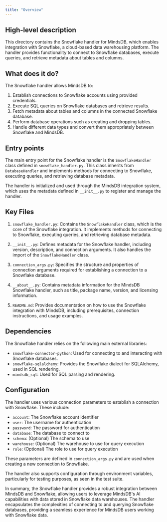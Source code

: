 ```yaml
---
title: "Overview"
---
```


## High-level description
This directory contains the Snowflake handler for MindsDB, which enables integration with Snowflake, a cloud-based data warehousing platform. The handler provides functionality to connect to Snowflake databases, execute queries, and retrieve metadata about tables and columns.

## What does it do?
The Snowflake handler allows MindsDB to:
1. Establish connections to Snowflake accounts using provided credentials.
2. Execute SQL queries on Snowflake databases and retrieve results.
3. Fetch metadata about tables and columns in the connected Snowflake database.
4. Perform database operations such as creating and dropping tables.
5. Handle different data types and convert them appropriately between Snowflake and MindsDB.

## Entry points
The main entry point for the Snowflake handler is the `SnowflakeHandler` class defined in `snowflake_handler.py`. This class inherits from `DatabaseHandler` and implements methods for connecting to Snowflake, executing queries, and retrieving database metadata.

The handler is initialized and used through the MindsDB integration system, which uses the metadata defined in `__init__.py` to register and manage the handler.

## Key Files
1. `snowflake_handler.py`: Contains the `SnowflakeHandler` class, which is the core of the Snowflake integration. It implements methods for connecting to Snowflake, executing queries, and retrieving database metadata.

2. `__init__.py`: Defines metadata for the Snowflake handler, including version, description, and connection arguments. It also handles the import of the `SnowflakeHandler` class.

3. `connection_args.py`: Specifies the structure and properties of connection arguments required for establishing a connection to a Snowflake database.

4. `__about__.py`: Contains metadata information for the MindsDB Snowflake handler, such as title, package name, version, and licensing information.

5. `README.md`: Provides documentation on how to use the Snowflake integration with MindsDB, including prerequisites, connection instructions, and usage examples.

## Dependencies
The Snowflake handler relies on the following main external libraries:
- `snowflake-connector-python`: Used for connecting to and interacting with Snowflake databases.
- `snowflake-sqlalchemy`: Provides the Snowflake dialect for SQLAlchemy, used in SQL rendering.
- `mindsdb_sql`: Used for SQL parsing and rendering.

## Configuration
The handler uses various connection parameters to establish a connection with Snowflake. These include:
- `account`: The Snowflake account identifier
- `user`: The username for authentication
- `password`: The password for authentication
- `database`: The database to connect to
- `schema`: (Optional) The schema to use
- `warehouse`: (Optional) The warehouse to use for query execution
- `role`: (Optional) The role to use for query execution

These parameters are defined in `connection_args.py` and are used when creating a new connection to Snowflake.

The handler also supports configuration through environment variables, particularly for testing purposes, as seen in the test suite.

In summary, the Snowflake handler provides a robust integration between MindsDB and Snowflake, allowing users to leverage MindsDB's AI capabilities with data stored in Snowflake data warehouses. The handler encapsulates the complexities of connecting to and querying Snowflake databases, providing a seamless experience for MindsDB users working with Snowflake data.